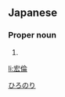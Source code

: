 ==Japanese==
{{ja-kanjitab|宏|倫}}

===Proper noun===
{{ja-pos|proper|ひろのり}}

# {{given name|male|lang=ja}}

[[Category:Japanese male given names|ひろのり]]

[[li:宏倫]]
